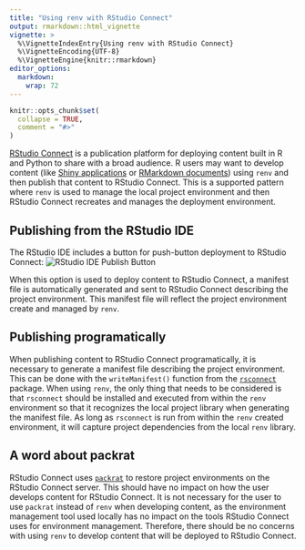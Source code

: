 ```yaml
---
title: "Using renv with RStudio Connect"
output: rmarkdown::html_vignette
vignette: >
  %\VignetteIndexEntry{Using renv with RStudio Connect}
  %\VignetteEncoding{UTF-8}
  %\VignetteEngine{knitr::rmarkdown}
editor_options: 
  markdown: 
    wrap: 72
---
```


```r
knitr::opts_chunk$set(
  collapse = TRUE,
  comment = "#>"
)
```

[RStudio Connect](https://rstudio.com/products/connect/) is a publication
platform for deploying content built in R and Python to share with a broad
audience. R users may want to develop content (like [Shiny
applications](https://shiny.rstudio.com/) or [RMarkdown
documents](https://rmarkdown.rstudio.com/index.html)) using `renv` and then
publish that content to RStudio Connect. This is a supported pattern where
`renv` is used to manage the local project environment and then RStudio Connect
recreates and manages the deployment environment.

## Publishing from the RStudio IDE

The RStudio IDE includes a button for push-button deployment to RStudio
Connect: ![RStudio IDE Publish Button](ide-publish.png)

When this option is used to deploy content to RStudio Connect, a manifest file
is automatically generated and sent to RStudio Connect describing the project
environment. This manifest file will reflect the project environment create and
managed by `renv`.

## Publishing programatically

When publishing content to RStudio Connect programatically, it is necessary to
generate a manifest file describing the project environment. This can be done
with the `writeManifest()` function from the
[`rsconnect`](https://github.com/rstudio/rsconnect) package. When using `renv`,
the only thing that needs to be considered is that `rsconnect` should be
installed and executed from within the `renv` environment so that it recognizes
the local project library when generating the manifest file. As long as
`rsconnect` is run from within the `renv` created environment, it will capture
project dependencies from the local `renv` library.

## A word about packrat

RStudio Connect uses [`packrat`](https://rstudio.github.io/packrat/) to restore
project environments on the RStudio Connect server. This should have no impact
on how the user develops content for RStudio Connect. It is not necessary for
the user to use `packrat` instead of `renv` when developing content, as the
environment management tool used locally has no impact on the tools RStudio
Connect uses for environment management. Therefore, there should be no concerns
with using `renv` to develop content that will be deployed to RStudio Connect.
